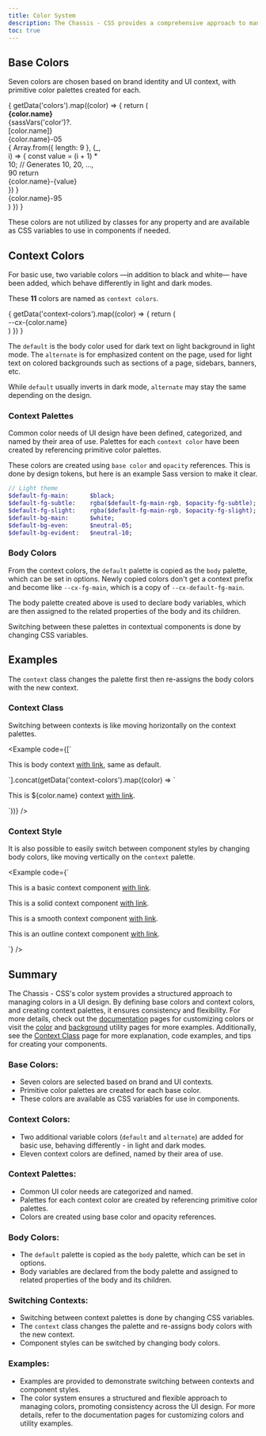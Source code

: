 ```yaml
---
title: Color System
description: The Chassis - CSS provides a comprehensive approach to managing colors in UI design. Colors are categorized and defined based on area of use, and contextual palettes are created to ensure consistency and clarity across the user interface.
toc: true
---
```


## Base Colors

Seven colors are chosen based on brand identity and UI context, with primitive color palettes created for each.

<div class="overflow-scroll text-nowrap mb-medium">
  <div class="grid font-code" style="--cx-grid-columns: 11; --cx-grid-gap: var(--cx-space-2xsmall);">
  {
    getData('colors').map((color) => {
      return (
        <div class="grid" style="width: 12rem; --cx-grid-columns: 1; grid-template-rows: auto;">
          <div class={`p-medium rounded-small mb-xsmall position-relative swatch-${color.name} bg-${color.name} fg-contrast`}>
            <strong class="d-block">{color.name}</strong>
            {sassVars('color')?.[color.name]}
          </div>
          <div class={`p-medium rounded-small cxd-${color.name}-05`}>{color.name}-05</div>
            {
              Array.from({ length: 9 }, (_, i) => {
                const value = (i + 1) * 10; // Generates 10, 20, ..., 90
                return <div class={`p-medium rounded-small cxd-${color.name}-${value}`}>{color.name}-{value}</div>
              })
            }
          <div class={`p-medium rounded-small cxd-${color.name}-95`}>{color.name}-95</div>
        </div>
      )
    })
  }
  </div>
</div>

These colors are not utilized by classes for any property and are available as CSS variables to use in components if needed.

## Context Colors

For basic use, two variable colors —in addition to black and white— have been added, which behave differently in light and dark modes.

These **11** colors are named as `context colors`.

<div class="row g-xsmall mb-medium font-code">
  {
    getData('context-colors').map((color) => {
      return (
        <div class="col-medium-4">
          <div class={`p-medium m-0 bg-${color.name} fg-contrast rounded-small`}>--cx-{color.name}</div>
        </div>
      )
    })
  }
</div>

The `default` is the body color used for dark text on light background in light mode. The `alternate` is for emphasized content on the page, used for light text on colored backgrounds such as sections of a page, sidebars, banners, etc.

While `default` usually inverts in dark mode, `alternate` may stay the same depending on the design.

### Context Palettes

Common color needs of UI design have been defined, categorized, and named by their area of use. Palettes for each `context color` have been created by referencing primitive color palettes.

<DocsContextPalette />

These colors are created using `base color` and `opacity` references. This is done by design tokens, but here is an example Sass version to make it clear.

```sass
// Light theme
$default-fg-main:      $black;
$default-fg-subtle:    rgba($default-fg-main-rgb, $opacity-fg-subtle);
$default-fg-slight:    rgba($default-fg-main-rgb, $opacity-fg-slight);
$default-bg-main:      $white;
$default-bg-even:      $neutral-05;
$default-bg-evident:   $neutral-10;
```

### Body Colors

From the context colors, the `default` palette is copied as the `body` palette, which can be set in options. Newly copied colors don't get a context prefix and become like `--cx-fg-main`, which is a copy of `--cx-default-fg-main`.

The body palette created above is used to declare body variables, which are then assigned to the related properties of the body and its children.

<DocsBodyPalette />

Switching between these palettes in contextual components is done by changing CSS variables.

## Examples

The `context` class changes the palette first then re-assigns the body colors with the new context.

### Context Class

Switching between contexts is like moving horizontally on the context palettes.

<Example code={[`<p class="p-xsmall">
    <span class="icon icon-info-circle-solid"></span>
    This is body context <a href="#">with link</a>, same as default.
  </p>`].concat(getData('context-colors').map((color) => `<p class="context ${color.name} p-xsmall">
    <span class="icon icon-info-circle-solid"></span>
    This is ${color.name} context <a href="#">with link</a>.
  </p>`))} />

### Context Style

It is also possible to easily switch between component styles by changing body colors, like moving vertically on the `context` palette.

<Example code={`<p class="context primary p-xsmall">
    <span class="icon icon-info-circle-solid"></span>
    This is a basic context component <a href="#">with link</a>.
  </p>
  <p class="context primary solid p-xsmall">
    <span class="icon icon-info-circle-solid"></span>
    This is a solid context component <a href="#">with link</a>.
  </p>
  <p class="context primary smooth p-xsmall">
    <span class="icon icon-info-circle-solid"></span>
    This is a smooth context component <a href="#">with link</a>.
  </p>
  <p class="context primary outline p-xsmall">
    <span class="icon icon-info-circle-solid"></span>
    This is an outline context component <a href="#">with link</a>.
  </p>`} />

## Summary

The Chassis - CSS's color system provides a structured approach to managing colors in a UI design. By defining base colors and context colors, and creating context palettes, it ensures consistency and flexibility. For more details, check out the [documentation]([[docsref:/customize/color]]) pages for customizing colors or visit the [color]([[docsref:/utilities/colors]]) and [background]([[docsref:/utilities/background]]) utility pages for more examples. Additionally, see the [Context Class]([[docsref:/core-concepts/context-class]]) page for more explanation, code examples, and tips for creating your components.


### Base Colors:

- Seven colors are selected based on brand and UI contexts.
- Primitive color palettes are created for each base color.
- These colors are available as CSS variables for use in components.

### Context Colors:

- Two additional variable colors (`default` and `alternate`) are added for basic use, behaving differently - in light and dark modes.
- Eleven context colors are defined, named by their area of use.

### Context Palettes:

- Common UI color needs are categorized and named.
- Palettes for each context color are created by referencing primitive color palettes.
- Colors are created using base color and opacity references.

### Body Colors:

- The `default` palette is copied as the `body` palette, which can be set in options.
- Body variables are declared from the body palette and assigned to related properties of the body and its children.

### Switching Contexts:

- Switching between context palettes is done by changing CSS variables.
- The `context` class changes the palette and re-assigns body colors with the new context.
- Component styles can be switched by changing body colors.

### Examples:

- Examples are provided to demonstrate switching between contexts and component styles.
- The color system ensures a structured and flexible approach to managing colors, promoting consistency across the UI design. For more details, refer to the documentation pages for customizing colors and utility examples.
